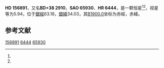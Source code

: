 {{Starbox begin
| name = HD 156891
}}
{{Starbox observe
| epoch = [[J2000.0|J2000.0]]
| constell = {{星座名待查}}<ref name=SIMBAD>{{cite web
 | url=http://simbad.u-strasbg.fr/simbad/sim-id?Ident=HR+6444
 | title =Pulsating variable Star
 | publisher=Centre de Données astronomiques de Strasbourg
 | work=SIMBAD
 | accessdate=2012-07-13}}</ref><ref name=DATA>{{cite web
 | url=http://vizier.u-strasbg.fr/viz-bin/VizieR-5?-out.add=.&-source=5050&-corr=PK=HR&-out.max=9999&HR=6444
 | title=VizieR Detailed Page
 | accessdate=2012-07-13
 | archive-date=2016-03-05
 | archive-url=https://web.archive.org/web/20160305212251/http://vizier.u-strasbg.fr/viz-bin/VizieR-5?-out.add=.&-source=5050&-corr=PK=HR&-out.max=9999&HR=6444
 | dead-url=no
 }}</ref>
| 星官 = 
| ra = {{RA|17|18|23.3}}<ref name=SIMBAD /><ref name=DATA />
| dec = {{DEC|+38|48|41}}<ref name=SIMBAD /><ref name=DATA />
| appmag_v = 5.94<ref name=SIMBAD /><ref name=DATA />
}}
{{Starbox character
| class = gG7<ref name=SIMBAD /><ref name=DATA />
| b-v = 1<ref name=SIMBAD /><ref name=DATA />
| u-b = 0.81<ref name=SIMBAD /><ref name=DATA />
| r-i = <ref name=SIMBAD /><ref name=DATA />
| variable = 
}}
{{Starbox astrometry
| radial_v = 0.81
| prop_mo_ra = -38
| parallax = 
| p_error = 
}}
{{Starbox catalog
| names =BD+38 2910，[[SAO星表|SAO]] 65930，[[HD星表|HD]] 156891，[[HR星表|HR]] 6444}}
{{Starbox reference |Simbad=HR+6444}}
{{Starbox end}}

'''HD 156891'''，又名'''BD+38 2910'''，'''SAO 65930'''、'''HR 6444'''，是一颗恒星<ref name=SIMBAD /><ref name=DATA />，视星等为5.94，位于[[銀道座標系|銀經]]63.18，[[銀道座標系|銀緯]]34.03，其[[B1900.0|B1900.0]]坐标为赤經{{RA|17|15|1.7}}，赤緯{{DEC|+38|34.03|50}}。

== 参考文献 ==
{{reflist}}

{{star-stub}}

[[Category:HD和HDE天體|156891]]
[[Category:HR天體|6444]]
[[Category:SAO天體|65930]]